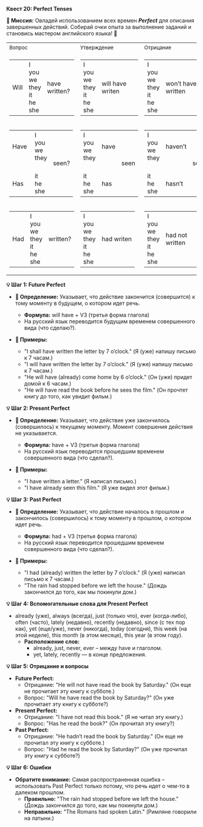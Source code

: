 
**Квест 20: Perfect Tenses**

**🎯 Миссия:**
Овладей использованием всех времен ***Perfect*** для описания завершенных действий. Собирай очки опыта за выполнение заданий и становись мастером английского языка! 🌟

<table className="main">
  <tbody>
  <tr>
    <td><small>Вопрос</small></td>
    <td><small>Утверждение</small></td>
    <td><small>Отрицание</small></td>
    <td>&nbsp;</td>
  </tr>
  <tr>
    <td>
      <table>
        <tbody>
        <tr>
          <td>Will</td>
          <td>
            <div>I</div>
            <div>you</div>
            <div>we</div>
            <div>they</div>
            <div>it</div>
            <div>he</div>
            <div>she</div>
          </td>
          <td>have written?</td>
        </tr>
        </tbody>
      </table>
    </td>
    <td>
      <table>
        <tbody>
        <tr>
          <td>
            <div>I</div>
            <div>you</div>
            <div>we</div>
            <div>they</div>
            <div>it</div>
            <div>he</div>
            <div>she</div>
          </td>
          <td>will&nbsp;have writen</td>
        </tr>
        </tbody>
      </table>
    </td>
    <td>
      <table>
        <tbody>
        <tr>
          <td>
            <div>I</div>
            <div>you</div>
            <div>we</div>
            <div>they</div>
            <div>it</div>
            <div>he</div>
            <div>she</div>
          </td>
          <td>won’t&nbsp;have written</td>
        </tr>
        </tbody>
      </table>
    </td>
    <td><small><span className="timeline">F<br/> u<br/> t<br/> u<br/> r<br/> e</span></small></td>
  </tr>
  <tr>
    <td>
      <table>
        <tbody>
        <tr>
          <td>Have&nbsp;</td>
          <td>
            <div>I</div>
            <div>you</div>
            <div>we</div>
            <div>they</div>
          </td>
          <td rowSpan="3">seen?</td>
        </tr>
        <tr>
          <td><small>&nbsp;</small></td>
        </tr>
        <tr>
          <td>Has</td>
          <td>
            <div>it</div>
            <div>he</div>
            <div>she</div>
          </td>
        </tr>
        </tbody>
      </table>
    </td>
    <td>
      <table>
        <tbody>
        <tr>
          <td>
            <div>I</div>
            <div>you</div>
            <div>we</div>
            <div>they</div>
          </td>
          <td>have</td>
          <td rowSpan="3">seen</td>
        </tr>
        <tr>
          <td><small>&nbsp;</small></td>
        </tr>
        <tr>
          <td>
            <div>it</div>
            <div>he</div>
            <div>she</div>
          </td>
          <td>has</td>
        </tr>
        </tbody>
      </table>
    </td>
    <td>
      <table>
        <tbody>
        <tr>
          <td>
            <div>I</div>
            <div>you</div>
            <div>we</div>
            <div>they</div>
          </td>
          <td>haven’t</td>
          <td rowSpan="3">seen</td>
        </tr>
        <tr>
          <td><small>&nbsp;</small></td>
        </tr>
        <tr>
          <td>
            <div>it</div>
            <div>he</div>
            <div>she</div>
          </td>
          <td>hasn’t</td>
        </tr>
        </tbody>
      </table>
    </td>
    <td><small><span className="timeline">P<br/> r<br/> e<br/> s<br/> e<br/> n<br/> t</span></small></td>
  </tr>
  <tr>
    <td>
      <table>
        <tbody>
        <tr>
          <td>Had</td>
          <td>
            <div>I</div>
            <div>you</div>
            <div>we</div>
            <div>they</div>
            <div>it</div>
            <div>he</div>
            <div>she</div>
          </td>
          <td>written?</td>
        </tr>
        </tbody>
      </table>
    </td>
    <td>
      <table>
        <tbody>
        <tr>
          <td>
            <div>I</div>
            <div>you</div>
            <div>we</div>
            <div>they</div>
            <div>it</div>
            <div>he</div>
            <div>she</div>
          </td>
          <td>had writen</td>
        </tr>
        </tbody>
      </table>
    </td>
    <td>
      <table>
        <tbody>
        <tr>
          <td>
            <div>I</div>
            <div>you</div>
            <div>we</div>
            <div>they</div>
            <div>it</div>
            <div>he</div>
            <div>she</div>
          </td>
          <td>had&nbsp;not written</td>
        </tr>
        </tbody>
      </table>
    </td>
    <td><small><span className="timeline">P<br/> a<br/> s<br/> t</span></small></td>
  </tr>
  </tbody>
</table>

**💡 Шаг 1: Future Perfect**
- **📜 Определение:** Указывает, что действие закончится (совершится) к тому моменту в будущем, о котором идет речь.
    - **Формула:** <Highlight>will have</Highlight> + V3 (третья форма глагола)
    - На русский язык переводится будущим временем совершенного вида <Highlight>(что сделаю?).</Highlight>

- **📝 Примеры:**
    - <Highlight>"I shall have written the letter by 7 o’clock."</Highlight> <Highlight>(Я (уже) напишу письмо к 7 часам.)</Highlight>
    - <Highlight>"I will have written the letter by 7 o’clock."</Highlight> <Highlight>(Я (уже) напишу письмо к 7 часам.)</Highlight>
    - <Highlight>"He will have (already) come home by 6 o’clock."</Highlight> <Highlight>(Он (уже) придет домой к 6 часам.)</Highlight>
    - <Highlight>"He will have read the book before he sees the film."</Highlight> <Highlight>(Он прочтет книгу до того, как увидит фильм.)</Highlight>

**💡 Шаг 2: Present Perfect**
- **📜 Определение:** Указывает, что действие уже закончилось (совершилось) к текущему моменту. Момент совершения действия не указывается.
    - **Формула:** <Highlight>have</Highlight> + V3 (третья форма глагола)
    - На русский язык переводится прошедшим временем совершенного вида <Highlight>(что сделал?).</Highlight>

- **📝 Примеры:**
    - <Highlight>"I have written a letter."</Highlight> <Highlight>(Я написал письмо.)</Highlight>
    - <Highlight>"I have already seen this film."</Highlight> <Highlight>(Я уже видел этот фильм.)</Highlight>

**💡 Шаг 3: Past Perfect**
- **📜 Определение:** Указывает, что действие началось в прошлом и закончилось (совершилось) к тому моменту в прошлом, о котором идет речь.
    - **Формула:** <Highlight>had</Highlight> + V3 (третья форма глагола)
    - На русский язык переводится прошедшим временем совершенного вида <Highlight>(что сделал?).</Highlight>

- **📝 Примеры:**
    - <Highlight>"I had (already) written the letter by 7 o’clock."</Highlight> <Highlight>(Я (уже) написал письмо к 7 часам.)</Highlight>
    - <Highlight>"The rain had stopped before we left the house."</Highlight> <Highlight>(Дождь закончился до того, как мы покинули дом.)</Highlight>

**💡 Шаг 4: Вспомогательные слова для Present Perfect**
- <Highlight>already (уже),</Highlight> <Highlight>always (всегда),</Highlight> <Highlight>just (только что),</Highlight> <Highlight>ever (когда-либо),</Highlight> <Highlight>often (часто),</Highlight> <Highlight>lately (недавно),</Highlight> <Highlight>recently (недавно),</Highlight> <Highlight>since (с тех пор как),</Highlight> <Highlight>yet (еще/уже),</Highlight> <Highlight>never (никогда),</Highlight> <Highlight>today (сегодня),</Highlight> <Highlight>this week (на этой неделе),</Highlight> <Highlight>this month (в этом месяце),</Highlight> <Highlight>this year (в этом году).</Highlight>
    - **Расположение слов:**
        - <Highlight>already, just, never, ever</Highlight> – между <Highlight>have</Highlight> и глаголом.
        - <Highlight>yet, lately, recently</Highlight> — в конце предложения.

**💡 Шаг 5: Отрицание и вопросы**
- **Future Perfect:**
    - Отрицание: <Highlight>"He will not have read the book by Saturday."</Highlight> <Highlight>(Он еще не прочитает эту книгу к субботе.)</Highlight>
    - Вопрос: <Highlight>"Will he have read the book by Saturday?"</Highlight> <Highlight>(Он уже прочитает эту книгу к субботе?)</Highlight>
- **Present Perfect:**
    - Отрицание: <Highlight>"I have not read this book."</Highlight> <Highlight>(Я не читал эту книгу.)</Highlight>
    - Вопрос: <Highlight>"Has he read the book?"</Highlight> <Highlight>(Он прочитал эту книгу?)</Highlight>
- **Past Perfect:**
    - Отрицание: <Highlight>"He hadn’t read the book by Saturday."</Highlight> <Highlight>(Он еще не прочитал эту книгу к субботе.)</Highlight>
    - Вопрос: <Highlight>"Had he read the book by Saturday?"</Highlight> <Highlight>(Он уже прочитал эту книгу к субботе?)</Highlight>

**💡 Шаг 6: Ошибки**
- **Обратите внимание:** Самая распространенная ошибка – использовать <Highlight>Past Perfect</Highlight> только потому, что речь идет о чем-то в <Highlight>далеком прошлом.</Highlight>
    - **<span className="text-success">Правильно:</span>** <Highlight>"The rain had stopped before we left the house."</Highlight> <Highlight>(Дождь закончился до того, как мы покинули дом.)</Highlight>
    - **<span className="text-danger">Неправильно:</span>** <Highlight>"The Romans had spoken Latin."</Highlight> <Highlight>(Римляне говорили на латыни.)</Highlight>
